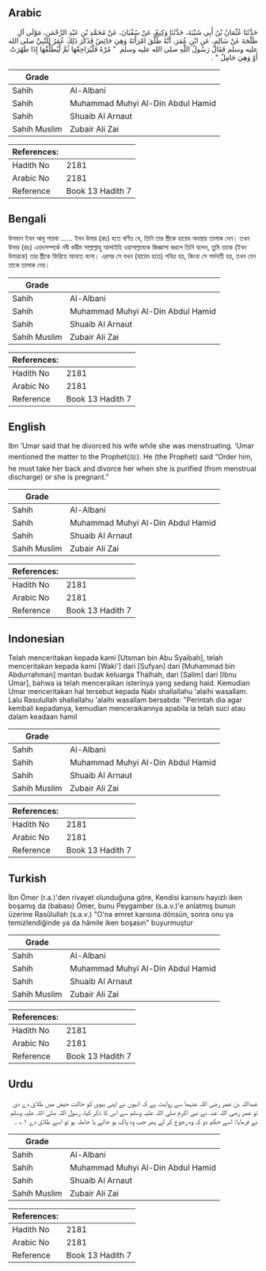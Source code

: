 ## Arabic


<div dir="rtl" lang="ar" style={{fontSize:'larger',backgroundColor:'#f8f9fa',padding:20}}>
حَدَّثَنَا عُثْمَانُ بْنُ أَبِي شَيْبَةَ، حَدَّثَنَا وَكِيعٌ، عَنْ سُفْيَانَ، عَنْ مُحَمَّدِ بْنِ عَبْدِ الرَّحْمَنِ، مَوْلَى آلِ طَلْحَةَ عَنْ سَالِمٍ، عَنِ ابْنِ عُمَرَ، أَنَّهُ طَلَّقَ امْرَأَتَهُ وَهِيَ حَائِضٌ فَذَكَرَ ذَلِكَ عُمَرُ لِلنَّبِيِّ صلى الله عليه وسلم فَقَالَ رَسُولُ اللَّهِ صلى الله عليه وسلم ‏ "‏ مُرْهُ فَلْيُرَاجِعْهَا ثُمَّ لْيُطَلِّقْهَا إِذَا طَهُرَتْ أَوْ وَهِيَ حَامِلٌ ‏"‏ ‏.‏
</div>
<div style={{backgroundColor:'#f8f9fa',padding:20, marginBottom: 10}}><table> <thead> <tr> <th>Grade</th> <th></th> </tr> </thead> <tbody> <tr><td>Sahih</td><td>Al-Albani</td></tr><tr><td>Sahih</td><td>Muhammad Muhyi Al-Din Abdul Hamid</td></tr><tr><td>Sahih</td><td>Shuaib Al Arnaut</td></tr><tr><td>Sahih Muslim</td><td>Zubair Ali Zai</td></tr></tbody></table><table> <thead> <tr> <th>References:</th> <th></th> </tr> </thead> <tbody><tr><td>Hadith No</td><td>2181</td></tr><tr><td>Arabic No</td><td>2181</td></tr><tr><td>Reference</td><td>Book 13 Hadith 7</td></tr></tbody></table></div>

## Bengali


<div dir="ltr" lang="bn" style={{fontSize:'larger',backgroundColor:'#f8f9fa',padding:20}}>
উসমান ইবন আবূ শায়বা ...... ইবন উমার (রাঃ) হতে বর্ণিত যে, তিনি তার স্ত্রীকে হায়েয অবস্থায় তালাক দেন। তখন উমার (রাঃ) এতদসম্পর্কে নবী করীম সাল্লাল্লাহু আলাইহি ওয়াসাল্লামকে জিজ্ঞাসা করলে তিনি বলেন, তুমি তাকে (ইবন উমারকে) তার স্ত্রীকে ফিরিয়ে আনতে বলো। এরপর সে যখন (হায়েয হতে) পবিত্র হয়, কিংবা সে গর্ভবতী হয়, তখন যেন তাকে তালাক দেয়।
</div>
<div style={{backgroundColor:'#f8f9fa',padding:20, marginBottom: 10}}><table> <thead> <tr> <th>Grade</th> <th></th> </tr> </thead> <tbody> <tr><td>Sahih</td><td>Al-Albani</td></tr><tr><td>Sahih</td><td>Muhammad Muhyi Al-Din Abdul Hamid</td></tr><tr><td>Sahih</td><td>Shuaib Al Arnaut</td></tr><tr><td>Sahih Muslim</td><td>Zubair Ali Zai</td></tr></tbody></table><table> <thead> <tr> <th>References:</th> <th></th> </tr> </thead> <tbody><tr><td>Hadith No</td><td>2181</td></tr><tr><td>Arabic No</td><td>2181</td></tr><tr><td>Reference</td><td>Book 13 Hadith 7</td></tr></tbody></table></div>

## English


<div dir="ltr" lang="en" style={{fontSize:'larger',backgroundColor:'#f8f9fa',padding:20}}>
Ibn ‘Umar said that he divorced his wife while she was menstruating. ‘Umar mentioned the matter to the Prophet(ﷺ). He (the Prophet) said “Order him, he must take her back and divorce her when she is purified (from menstrual discharge) or she is pregnant.”
</div>
<div style={{backgroundColor:'#f8f9fa',padding:20, marginBottom: 10}}><table> <thead> <tr> <th>Grade</th> <th></th> </tr> </thead> <tbody> <tr><td>Sahih</td><td>Al-Albani</td></tr><tr><td>Sahih</td><td>Muhammad Muhyi Al-Din Abdul Hamid</td></tr><tr><td>Sahih</td><td>Shuaib Al Arnaut</td></tr><tr><td>Sahih Muslim</td><td>Zubair Ali Zai</td></tr></tbody></table><table> <thead> <tr> <th>References:</th> <th></th> </tr> </thead> <tbody><tr><td>Hadith No</td><td>2181</td></tr><tr><td>Arabic No</td><td>2181</td></tr><tr><td>Reference</td><td>Book 13 Hadith 7</td></tr></tbody></table></div>

## Indonesian


<div dir="ltr" lang="id" style={{fontSize:'larger',backgroundColor:'#f8f9fa',padding:20}}>
Telah menceritakan kepada kami [Utsman bin Abu Syaibah], telah menceritakan kepada kami [Waki'] dari [Sufyan] dari [Muhammad bin Abdurrahman] mantan budak keluarga Thalhah, dari [Salim] dari [Ibnu Umar], bahwa ia telah menceraikan isterinya yang sedang haid. Kemudian Umar menceritakan hal tersebut kepada Nabi shallallahu 'alaihi wasallam. Lalu Rasulullah shallallahu 'alaihi wasallam bersabda: "Perintah dia agar kembali kepadanya, kemudian menceraikannya apabila ia telah suci atau dalam keadaan hamil
</div>
<div style={{backgroundColor:'#f8f9fa',padding:20, marginBottom: 10}}><table> <thead> <tr> <th>Grade</th> <th></th> </tr> </thead> <tbody> <tr><td>Sahih</td><td>Al-Albani</td></tr><tr><td>Sahih</td><td>Muhammad Muhyi Al-Din Abdul Hamid</td></tr><tr><td>Sahih</td><td>Shuaib Al Arnaut</td></tr><tr><td>Sahih Muslim</td><td>Zubair Ali Zai</td></tr></tbody></table><table> <thead> <tr> <th>References:</th> <th></th> </tr> </thead> <tbody><tr><td>Hadith No</td><td>2181</td></tr><tr><td>Arabic No</td><td>2181</td></tr><tr><td>Reference</td><td>Book 13 Hadith 7</td></tr></tbody></table></div>

## Turkish


<div dir="ltr" lang="tr" style={{fontSize:'larger',backgroundColor:'#f8f9fa',padding:20}}>
İbn Ömer (r.a.)'den rivayet olunduğuna göre, Kendisi karısını hayızlı iken boşamış da (babası) Ömer, bunu Peygamber (s.a.v.)'e anlatmış bunun üzerine Rasûlullah (s.a.v.) "O'na emret karısına dönsün, sonra onu ya temizlendiğinde ya da hâmile iken boşasın" buyurmuştur
</div>
<div style={{backgroundColor:'#f8f9fa',padding:20, marginBottom: 10}}><table> <thead> <tr> <th>Grade</th> <th></th> </tr> </thead> <tbody> <tr><td>Sahih</td><td>Al-Albani</td></tr><tr><td>Sahih</td><td>Muhammad Muhyi Al-Din Abdul Hamid</td></tr><tr><td>Sahih</td><td>Shuaib Al Arnaut</td></tr><tr><td>Sahih Muslim</td><td>Zubair Ali Zai</td></tr></tbody></table><table> <thead> <tr> <th>References:</th> <th></th> </tr> </thead> <tbody><tr><td>Hadith No</td><td>2181</td></tr><tr><td>Arabic No</td><td>2181</td></tr><tr><td>Reference</td><td>Book 13 Hadith 7</td></tr></tbody></table></div>

## Urdu


<div dir="rtl" lang="ur" style={{fontSize:'larger',backgroundColor:'#f8f9fa',padding:20}}>
عبداللہ بن عمر رضی اللہ عنہما سے روایت ہے کہ انہوں نے اپنی بیوی کو حالت حیض میں طلاق دے دی تو عمر رضی اللہ عنہ نے نبی اکرم صلی اللہ علیہ وسلم سے اس کا ذکر کیا، رسول اللہ صلی اللہ علیہ وسلم نے فرمایا: اسے حکم دو کہ وہ رجوع کر لے پھر جب وہ پاک ہو جائے یا حاملہ ہو تو اسے طلاق دے ۱؎ ۔
</div>
<div style={{backgroundColor:'#f8f9fa',padding:20, marginBottom: 10}}><table> <thead> <tr> <th>Grade</th> <th></th> </tr> </thead> <tbody> <tr><td>Sahih</td><td>Al-Albani</td></tr><tr><td>Sahih</td><td>Muhammad Muhyi Al-Din Abdul Hamid</td></tr><tr><td>Sahih</td><td>Shuaib Al Arnaut</td></tr><tr><td>Sahih Muslim</td><td>Zubair Ali Zai</td></tr></tbody></table><table> <thead> <tr> <th>References:</th> <th></th> </tr> </thead> <tbody><tr><td>Hadith No</td><td>2181</td></tr><tr><td>Arabic No</td><td>2181</td></tr><tr><td>Reference</td><td>Book 13 Hadith 7</td></tr></tbody></table></div>